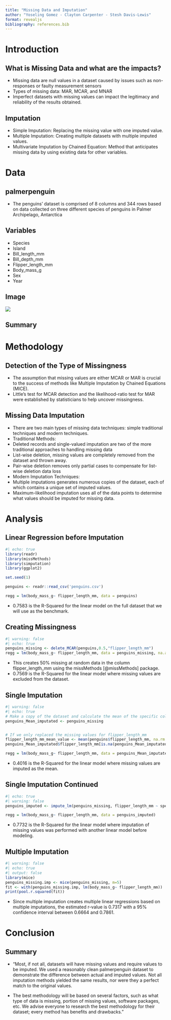 ```yaml
---
title: "Missing Data and Imputation"
author: "Yoseling Gomez - Clayton Carpenter - Stesh Davis-Lewis"
format: revealjs
bibliography: references.bib
---
```


# Introduction

## What is Missing Data and what are the impacts?

-   Missing data are null values in a dataset caused by issues such as non-responses or faulty measurement sensors
-   Types of missing data: MAR, MCAR, and MNAR
-   Imperfect datasets with missing values can impact the legitimacy and reliability of the results obtained.

## Imputation

-   Simple Imputation: Replacing the missing value with one imputed value.
-   Multiple Imputation: Creating multiple datasets with multiple imputed values.
-   Multivariate Imputation by Chained Equation: Method that anticipates missing data by using existing data for other variables.

# Data

## palmerpenguin

-   The penguins' dataset is comprised of 8 columns and 344 rows based on data collected on three different species of penguins in Palmer Archipelago, Antarctica

## Variables

-   Species
-   Island
-   Bill_length_mm
-   Bill_depth_mm
-   Flipper_length_mm
-   Body_mass_g
-   Sex
-   Year

## Image

![](/imgs/culmen_depth.png)

## Summary



# Methodology

## Detection of the Type of Missingness

-   The assumption that missing values are either MCAR or MAR is crucial to the success of methods like Multiple Imputation by Chained Equations (MICE).
-   Little's test for MCAR detection and the likelihood-ratio test for MAR were established by statisticians to help uncover missingness.


## Missing Data Imputation

-   There are two main types of missing data techniques: simple traditional techniques and modern techniques. 
-   Traditional Methods: 
-   Deleted records and single-valued imputation are two of the more traditional approaches to handling missing data
-   List-wise deletion, missing values are completely removed from the dataset and thrown away.
-   Pair-wise deletion removes only partial cases to compensate for list-wise deletion data loss 
-   Modern Imputation Techniques:
-   Multiple imputations generates numerous copies of the dataset, each of which contains a unique set of imputed values.
-   Maximum-likelihood imputation uses all of the data points to determine what values should be imputed for missing data.

# Analysis

## Linear Regression before Imputation

```r
#| echo: true
library(readr)
library(missMethods)
library(simputation)
library(ggplot2)

set.seed(1) 

penguins <- readr::read_csv('penguins.csv')

regg = lm(body_mass_g~ flipper_length_mm, data = penguins)

```

-   0.7583 is the R-Squared for the linear model on the full dataset that we will use as the benchmark.

## Creating Missingness
```r
#| warning: false
#| echo: true
penguins_missing <- delete_MCAR(penguins,0.5,"flipper_length_mm")
regg = lm(body_mass_g~ flipper_length_mm, data = penguins_missing, na.action=na.omit) 
```
-   This creates 50% missing at random data in the column flipper_length_mm using the missMethods [@missMethods] package.
-   0.7569 is the R-Squared for the linear model where missing values are excluded from the dataset.

## Single Imputation

```r
#| warning: false
#| echo: true
# Make a copy of the dataset and calculate the mean of the specific column
penguins_Mean_imputated <- penguins_missing


# If we only replaced the missing values for flipper_length_mm
flipper_length_mm_mean_value <- mean(penguins$flipper_length_mm, na.rm = TRUE)
penguins_Mean_imputated$flipper_length_mm[is.na(penguins_Mean_imputated$flipper_length_mm)] <- flipper_length_mm_mean_value

regg = lm(body_mass_g~ flipper_length_mm, data = penguins_Mean_imputated, na.action=na.omit)
```
-   0.4016 is the R-Squared for the linear model where missing values are imputed as the mean.

## Single Imputation Continued

```r
#| echo: true
#| warning: false
penguins_imputed <- impute_lm(penguins_missing, flipper_length_mm ~ species + bill_length_mm + bill_depth_mm)

regg = lm(body_mass_g~ flipper_length_mm, data = penguins_imputed)
```
-   0.7732 is the R-Squared for the linear model where imputation of missing values was performed with another linear model before modeling.

## Multiple Imputation
```r
#| warning: false
#| echo: true
#| output: false
library(mice)
penguins_missing.imp <- mice(penguins_missing, m=5)
fit <- with(penguins_missing.imp, lm(body_mass_g~ flipper_length_mm))
print(pool.r.squared(fit))
```
-   Since multiple imputation creates multiple linear regressions based on multiple imputations, the estimated r-value is 0.7317 with a 95% confidence interval between 0.6664 and 0.7861.

# Conclusion

## Summary

-   "Most, if not all, datasets will have missing values and require values to be imputed. We used a reasonably clean palmerpenguin dataset to demonstrate the difference between actual and imputed values. Not all imputation methods yielded the same results, nor were they a perfect match to the original values.

-   The best methodology will be based on several factors, such as what type of data is missing, portion of missing values, software packages, etc. We advise everyone to research the best methodology for their dataset; every method has benefits and drawbacks."
